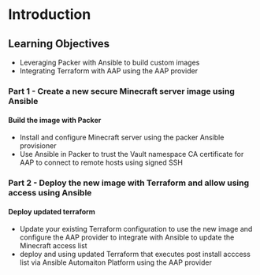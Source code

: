 # Introduction

## Learning Objectives

* Leveraging Packer with Ansible to build custom images
* Integrating Terraform with AAP using the AAP provider

### Part 1 - Create a new secure Minecraft server image using Ansible

#### Build the image with Packer
* Install and configure Minecraft server using the packer Ansible provisioner
* Use Ansible in Packer to trust the Vault namespace CA certificate for AAP to connect to remote hosts using signed SSH

### Part 2 - Deploy the new image with Terraform and allow using access using Ansible

#### Deploy updated terraform 
* Update your existing Terraform configuration to use the new image and configure the AAP provider to integrate with Ansible to update the Minecraft access list 
* deploy and using updated Terraform that executes post install acccess list via Ansible Automaiton Platform using the AAP provider